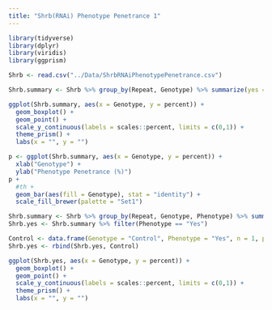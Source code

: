 ```yaml
---
title: "Shrb(RNAi) Phenotype Penetrance 1"
---
```


```r
library(tidyverse)
library(dplyr)
library(viridis)
library(ggprism)
```

```r
Shrb <- read.csv("../Data/ShrbRNAiPhenotypePenetrance.csv")
```

```r
Shrb.summary <- Shrb %>% group_by(Repeat, Genotype) %>% summarize(yes = sum(Phenotype == "Yes"), n = n(), percent = yes/n)
```

```r
ggplot(Shrb.summary, aes(x = Genotype, y = percent)) +
  geom_boxplot() +
  geom_point() +
  scale_y_continuous(labels = scales::percent, limits = c(0,1)) +
  theme_prism() +
  labs(x = "", y = "")
```

```r
p <- ggplot(Shrb.summary, aes(x = Genotype, y = percent)) +
  xlab("Genotype") +
  ylab("Phenotype Penetrance (%)")
p +
  #th +
  geom_bar(aes(fill = Genotype), stat = "identity") +
  scale_fill_brewer(palette = "Set1")
```

```r
Shrb.summary <- Shrb %>% group_by(Repeat, Genotype, Phenotype) %>% summarise(n = n()) %>% mutate(percent = n/sum(n))
Shrb.yes <- Shrb.summary %>% filter(Phenotype == "Yes") 
```

```r
Control <- data.frame(Genotype = "Control", Phenotype = "Yes", n = 1, percent = 0)
Shrb.yes <- rbind(Shrb.yes, Control)
```

```r
ggplot(Shrb.yes, aes(x = Genotype, y = percent)) +
  geom_boxplot() +
  geom_point() +
  scale_y_continuous(labels = scales::percent, limits = c(0,1)) +
  theme_prism() +
  labs(x = "", y = "")
```

